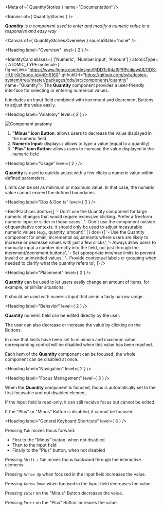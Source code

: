 
<Meta of={ QuantityStories } name="Documentation" />

<Banner of={ QuantityStories } />

_**Quantity** is a component used to enter and modify a numeric value in a responsive and easy way_

<Canvas of={ QuantityStories.Overview } sourceState="none" />

<Heading label="Overview" level={ 2 } />

<IdentityCard aliases={ ['Numeric', 'Number input', 'Amount'] }
              atomicType={ ATOMIC_TYPE.molecule }
              figmaLink="https://www.figma.com/design/9jDDTcR4a9jPRFcdjawAlf/ODS---UI-Kit?node-id=49-9160"
              githubUrl="https://github.com/ovh/design-system/tree/master/packages/ods/src/components/quantity"
              name="Quantity">
  The **Quantity** component provides a user-friendly interface for selecting or entering numerical values.

  It includes an Input field combined with increment and decrement Buttons to adjust the value easily.
</IdentityCard>

<Heading label="Anatomy" level={ 2 } />

![Component anatomy](components/quantity/anatomy.png "Component anatomy")

1. **"Minus" icon Button**: allows users to decrease the value displayed in the numeric field
2. **Numeric Input**: displays / allows to type a value (equal to a quantity)
3. **"Plus" icon Button**: allows users to increase the value displayed in the numeric field

<Heading label="Usage" level={ 2 } />

**Quantity** is used to quickly adjust with a few clicks a numeric value within defined parameters.

Limits can be set as minimum or maximum value. In that case, the numeric value cannot exceed the defined boundaries.

<Heading label="Dos & Don'ts" level={ 3 } />

<BestPractices
  donts={[
    '- Don\'t use the Quantity component for large numeric changes that would require excessive clicking. Prefer a freeform numeric input or slider in those cases',
    '- Don\'t use the component outside of quantitative contexts: it should only be used to adjust measurable numeric values (e.g., quantity, amount)',
  ]}
  dos={[
    '- Use the Quantity component for small, incremental adjustments where users are likely to increase or decrease values with just a few clicks',
    '- Always allow users to manually input a number directly into the field, not just through the increment/decrement buttons',
    '- Set appropriate min/max limits to prevent invalid or unintended values',
    '- Provide contextual labels or grouping when needed to clarify what the quantity refers to',
  ]}
/>

<Heading label="Placement" level={ 2 } />

**Quantity** can be used to let users easily change an amount of items, for example, or similar situations.

It should be used with numeric Input that are in a fairly narrow range.

<Heading label="Behavior" level={ 2 } />

**Quantity** numeric field can be edited directly by the user.

The user can also decrease or increase the value by clicking on the Buttons.

In case that limits have been set to minimum and maximum value, corresponding control will be disabled when this value has been reached.

Each item of the **Quantity** component can be focused; the whole component can be disabled at once.

<Heading label="Navigation" level={ 2 } />

<Heading label="Focus Management" level={ 3 } />

When the **Quantity** component is focused, focus is automatically set to the first focusable and not disabled element.

If the Input field is read-only, it can still receive focus but cannot be edited.

If the "Plus" or "Minus" Button is disabled, it cannot be focused.

<Heading label="General Keyboard Shortcuts" level={ 3 } />

Pressing `Tab` moves focus forward:
* First to the "Minus" button, when not disabled
* Then to the input field
* Finally to the "Plus" button, when not disabled

Pressing `Shift` + `Tab` moves focus backward through the interactive elements.

Pressing `Arrow Up` when focused in the Input field increases the value.

Pressing `Arrow Down` when focused in the Input field decreases the value.

Pressing `Enter` on the "Minus" Button decreases the value.

Pressing `Enter` on the "Plus" Button increases the value.
